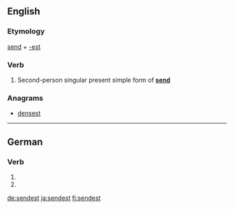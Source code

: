 ==English==

===Etymology===
[[send]] + [[-est]]

===Verb===
{{head|en|verb form}}

# {{label|en|archaic}} Second-person singular present simple form of '''[[send]]'''

===Anagrams===
* [[densest#English|densest]]

----

==German==

===Verb===
{{head|de|verb form}}

# {{de-verb form of|senden|2|s|g}}
# {{de-verb form of|senden|2|s|k1}}

[[de:sendest]]
[[ja:sendest]]
[[fi:sendest]]